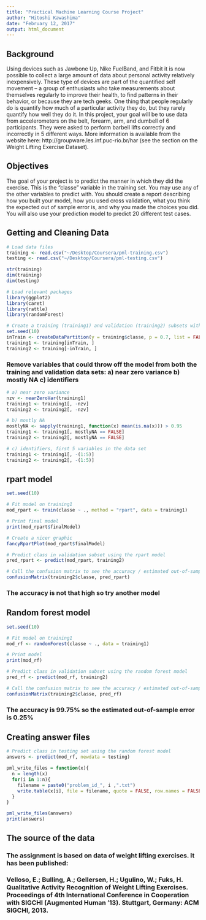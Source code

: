 ```yaml
---
title: "Practical Machine Learning Course Project"
author: "Hitoshi Kawashima"
date: "February 12, 2017"
output: html_document
---
```


## Background

Using devices such as Jawbone Up, Nike FuelBand, and Fitbit it is now possible to collect a large amount of data about personal activity relatively inexpensively. These type of devices are part of the quantified self movement – a group of enthusiasts who take measurements about themselves regularly to improve their health, to find patterns in their behavior, or because they are tech geeks. One thing that people regularly do is quantify how much of a particular activity they do, but they rarely quantify how well they do it. In this project, your goal will be to use data from accelerometers on the belt, forearm, arm, and dumbell of 6 participants. They were asked to perform barbell lifts correctly and incorrectly in 5 different ways. More information is available from the website here: http://groupware.les.inf.puc-rio.br/har (see the section on the Weight Lifting Exercise Dataset).

## Objectives

The goal of your project is to predict the manner in which they did the exercise. This is the "classe" variable in the training set. You may use any of the other variables to predict with. You should create a report describing how you built your model, how you used cross validation, what you think the expected out of sample error is, and why you made the choices you did. You will also use your prediction model to predict 20 different test cases.

## Getting and Cleaning Data

```r
# Load data files
training <- read.csv("~/Desktop/Coursera/pml-training.csv")
testing <- read.csv("~/Desktop/Coursera/pml-testing.csv")

str(training)
dim(training)
dim(testing)

# Load relevant packages
library(ggplot2)
library(caret)
library(rattle)
library(randomForest)

# Create a training (training1) and validation (training2) subsets within the training data
set.seed(10)
inTrain <- createDataPartition(y = training$classe, p = 0.7, list = FALSE)
training1 <- training[inTrain, ]
training2 <- training[-inTrain, ]
```

### Remove variables that could throw off the model from both the training and validation data sets: a) near zero variance b) mostly NA c) identifiers

```r
# a) near zero variance
nzv <- nearZeroVar(training1)
training1 <- training1[, -nzv]
training2 <- training2[, -nzv]

# b) mostly NA
mostlyNA <- sapply(training1, function(x) mean(is.na(x))) > 0.95
training1 <- training1[, mostlyNA == FALSE]
training2 <- training2[, mostlyNA == FALSE]

# c) identifiers, first 5 variables in the data set
training1 <- training1[, -(1:5)]
training2 <- training2[, -(1:5)]
```

## rpart model

```r
set.seed(10)

# Fit model on training1
mod_rpart <- train(classe ~ ., method = "rpart", data = training1)

# Print final model
print(mod_rpart$finalModel)

# Create a nicer graphic
fancyRpartPlot(mod_rpart$finalModel)

# Predict class in validation subset using the rpart model
pred_rpart <- predict(mod_rpart, training2)

# Call the confusion matrix to see the accuracy / estimated out-of-sample error
confusionMatrix(training2$classe, pred_rpart)
```
### The accuracy is not that high so try another model

## Random forest model

```r
set.seed(10)

# Fit model on training1
mod_rf <- randomForest(classe ~ ., data = training1)

# Print model
print(mod_rf)

# Predict class in validation subset using the random forest model
pred_rf <- predict(mod_rf, training2)

# Call the confusion matrix to see the accuracy / estimated out-of-sample error
confusionMatrix(training2$classe, pred_rf)
```
### The accuracy is 99.75% so the estimated out-of-sample error is 0.25%

## Creating answer files

```r
# Predict class in testing set using the random forest model
answers <- predict(mod_rf, newdata = testing)

pml_write_files = function(x){
  n = length(x)
  for(i in 1:n){
    filename = paste0("problem_id_", i ,".txt")
    write.table(x[i], file = filename, quote = FALSE, row.names = FALSE, col.names = FALSE)
  }
}

pml_write_files(answers)
print(answers)
```

## The source of the data

### The assignment is based on data of weight lifting exercises. It has been published:

### Velloso, E.; Bulling, A.; Gellersen, H.; Ugulino, W.; Fuks, H. Qualitative Activity Recognition of Weight Lifting Exercises. Proceedings of 4th International Conference in Cooperation with SIGCHI (Augmented Human '13). Stuttgart, Germany: ACM SIGCHI, 2013.